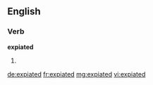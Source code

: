 ==English==

===Verb===
'''expiated'''

# {{past of|[[expiate]]}}

[[de:expiated]]
[[fr:expiated]]
[[mg:expiated]]
[[vi:expiated]]
